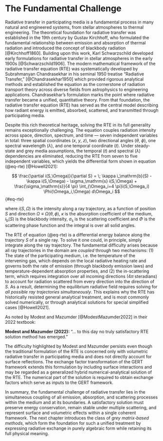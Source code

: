 # The Fundamental Challenge

Radiative transfer in participating media is a fundamental process in many natural and engineered systems, from stellar atmospheres to thermal engineering.
The theoretical foundation for radiative transfer was established in the 19th century by Gustav Kirchhoff, who formulated the fundamental relationship between emission and absorption of thermal radiation and introduced the concept of blackbody radiation [@Kirchhoff1860].
Building upon this work, Karl Schwarzschild developed early formulations for radiative transfer in stellar atmospheres in the early 1900s [@Schwarzschild1906].
The modern mathematical framework of the radiative transfer equation (RTE) was systematically developed by Subrahmanyan Chandrasekhar in his seminal 1950 treatise "Radiative Transfer," [@Chandrasekhar1950] which provided rigorous analytical methods and established the equation as the cornerstone of radiation transport theory across diverse fields from astrophysics to engineering applications. Chandrasekhar’s formulation marks the point where radiative transfer became a unified, quantitative theory. From that foundation, the radiative transfer equation (RTE) has served as the central model describing how radiant energy is emitted, absorbed, scattered, and transmitted through participating media.

Despite this rich theoretical heritage, solving the RTE in its full generality remains exceptionally challenging.
The equation couples radiation intensity across space, direction, spectrum, and time — seven independent variables in total: three spatial coordinates ($x$, $y$, $z$), two directional angles ($\theta$, $\phi$), one spectral wavelength ($\lambda$), and one temporal coordinate ($t$).
Under steady-state and grey media assumptions, the temporal ($t$) and spectral ($\lambda$) dependencies are eliminated, reducing the RTE from seven to five independent variables, which yields the differential form shown in equation (@eq-rte) [@Howell2021]:

$$ \frac{\partial i(S,\Omega)}{\partial S} = \; \kappa i_\mathrm{b}(S) - \kappa i(S,\Omega) - \sigma_\mathrm{s} i(S,\Omega) + \frac{\sigma_\mathrm{s}}{4 \pi} \int_{\Omega_i=4 \pi}i(S,\Omega_i) \Phi(\Omega_i,\Omega) d\Omega_i $$ {#eq-rte}

where $i(S,\Omega)$ is the intensity along a ray trajectory, as a function of position $S$ and direction $\Omega\equiv\Omega(\theta,\phi)$, $\kappa$ is the absorption coefficient of the medium, $i_\mathrm{b}(S)$ is the blackbody intensity, $\sigma_\mathrm{s}$ is the scattering coefficient and $\Phi$ is the scattering phase function and the integral is over all solid angles.

The RTE of equation (@eq-rte) is a differential energy balance along the trajectory $S$ of a single ray.
To solve it one could, in principle, simply integrate along the ray trajectory.
The fundamental difficulty arises because all ray trajectories in the domain are *coupled* through two mechanisms:
(1) The state of the participating medium, i.e. the temperature of the intervening gas, which depends on the local radiative heating rate and governs both the rate of emission (through blackbody emission laws) and temperature-dependent absorption properties, and
(2) the in-scattering term, which requires integration over all incoming directions (4$\pi$ steradians) to account for radiation scattered from every direction into the direction of $S$.
As a result, determining the equilibrium radiative field requires solving for *all possible ray trajectories simultaneously*.
This explains why the RTE has historically resisted general analytical treatment, and is most commonly solved numerically, or through analytical solutions for special simplified cases [@Howell2021].

As noted by Modest and Mazumder [@ModestMazumder2022] in their 2022 textbook:
<div class="quote-box">
<strong>Modest and Mazumder (2022):</strong> "... to this day no truly satisfactory RTE solution method has emerged."
</div>

The difficulty highlighted by Modest and Mazumder persists even though the traditional formulation of the RTE is concerned only with volumetric radiative transfer in participating media and does not directly account for surface reflections.
The exchange factor transformation of the GERT framework extends this formulation by including surface interactions and may be regarded as a generalized hybrid numerical-analytical solution of the RTE.
The numerical part of the solution is required to obtain exchange factors which serve as inputs to the GERT framework.

In summary, the fundamental challenge of radiative transfer lies in the simultaneous coupling of all emission, absorption, and scattering processes within the medium and at its boundaries.
A satisfactory solution must preserve energy conservation, remain stable under multiple scattering, and represent surface and volumetric effects within a single coherent framework.
The next chapter introduces the class of *grey matrix-based methods*, which form the foundation for such a unified treatment by expressing radiative exchange in purely algebraic form while retaining its full physical meaning.

